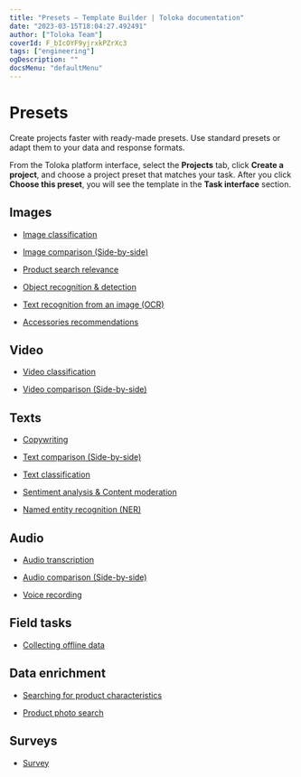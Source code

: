 ```yaml
---
title: "Presets — Template Builder | Toloka documentation"
date: "2023-03-15T18:04:27.492491"
author: ["Toloka Team"]
coverId: F_bIcOYF9yjrxkPZrXc3
tags: ["engineering"]
ogDescription: ""
docsMenu: "defaultMenu"
---
```


# Presets

Create projects faster with ready-made presets. Use standard presets or adapt them to your data and response formats.

From the Toloka platform interface, select the **Projects** tab, click **Create a project**, and choose a project preset that matches your task. After you click **Choose this preset**, you will see the template in the **Task interface** section.

## Images

- [Image classification](/docs/template-builder/templates/image-classification)

- [Image comparison (Side-by-side)](/docs/template-builder/templates/sbs-image)

- [Product search relevance](/docs/template-builder/templates/product-search-relevance)

- [Object recognition & detection](/docs/template-builder/templates/object-recognition)

- [Text recognition from an image (OCR)](/docs/template-builder/templates/text-recognition)

- [Accessories recommendations](/docs/template-builder/templates/accessories-recommendations)

## Video

- [Video classification](/docs/template-builder/templates/video-moderation)

- [Video comparison (Side-by-side)](/docs/template-builder/templates/sbs-video)

## Texts

- [Copywriting](/docs/template-builder/templates/copywriting)

- [Text comparison (Side-by-side)](/docs/template-builder/templates/sbs-text)

- [Text classification](/docs/template-builder/templates/text-classification)

- [Sentiment analysis & Content moderation](/docs/template-builder/templates/content-moderation)

- [Named entity recognition (NER)](/docs/template-builder/templates/named-entity-recognition)

## Audio

- [Audio transcription](/docs/template-builder/templates/audio-transcript)

- [Audio comparison (Side-by-side)](/docs/template-builder/templates/sbs-audio)

- [Voice recording](/docs/template-builder/templates/voice-recording)

## Field tasks

- [Collecting offline data](/docs/template-builder/templates/spatial-crowdsourcing)

## Data enrichment

- [Searching for product characteristics](/docs/template-builder/templates/data-search)

- [Product photo search](/docs/template-builder/templates/product-photo-search)

## Surveys

- [Survey](/docs/template-builder/templates/survey)
